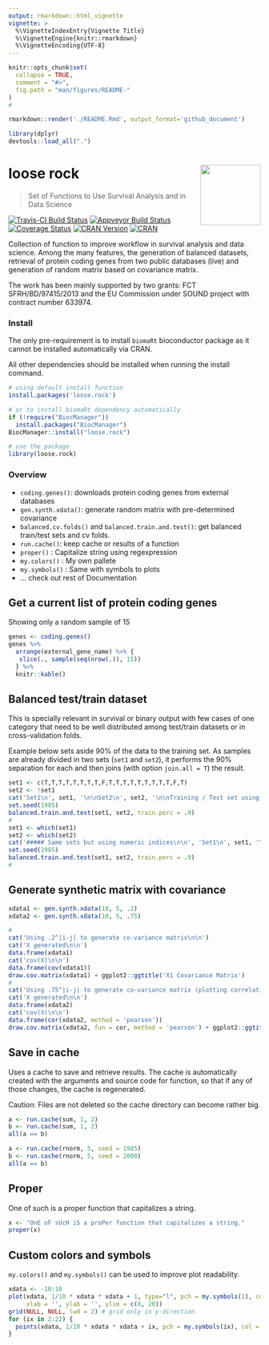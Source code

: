 ```yaml
---
output: rmarkdown::html_vignette
vignette: >
  %\VignetteIndexEntry{Vignette Title}
  %\VignetteEngine{knitr::rmarkdown}
  %\VignetteEncoding{UTF-8}
---
```


<!-- README.md is generated from README.Rmd. Please edit that file -->

```r
knitr::opts_chunk$set(
  collapse = TRUE,
  comment = "#>",
  fig.path = "man/figures/README-"
)
#
```

```r
rmarkdown::render('./README.Rmd', output_format='github_document')
```


```r
library(dplyr)
devtools::load_all(".")
```


# loose rock <img src="man/figures/loose.rock_logo.svg" width="120" align="right" />

> Set of Functions to Use Survival Analysis and in Data Science

[![Travis-CI Build Status](https://travis-ci.org/averissimo/loose.rock.svg?branch=master)](https://travis-ci.org/averissimo/loose.rock)
[![Appveyor Build Status](https://ci.appveyor.com/api/projects/status/github/averissimo/loose.rock?branch=master&svg=true)](https://ci.appveyor.com/project/averissimo/loose-rock)
[![Coverage Status](https://codecov.io/gh/averissimo/loose.rock/branch/master/graph/badge.svg)](https://codecov.io/github/averissimo/loose.rock?branch=master)
[![CRAN Version](https://img.shields.io/cran/v/loose.rock.svg)](https://cran.r-project.org/package=loose.rock)
[![CRAN](https://img.shields.io/cran/l/loose.rock.svg)](https://cran.r-project.org/package=loose.rock)

Collection of function to improve workflow in survival analysis and data science. Among the many features, the generation of balanced datasets, retrieval of protein coding genes from two public databases (live) and generation of random matrix based on covariance matrix.

The work has been mainly supported by two grants: FCT SFRH/BD/97415/2013 and the EU Commission under SOUND project with contract number 633974.

### Install

The only pre-requirement is to install `biomaRt` bioconductor package as it cannot be installed automatically via CRAN.

All other dependencies should be installed when running the install command.

```r
# using default install function
install.packages('loose.rock')

# or to install biomaRt dependency automatically
if (!require("BiocManager"))
  install.packages("BiocManager")
BiocManager::install("loose.rock")

# use the package
library(loose.rock)
```

### Overview

- `coding.genes()`: downloads protein coding genes from external databases
- `gen.synth.xdata()`: generate random matrix with pre-determined covariance
- `balanced.cv.folds()` and `balanced.train.and.test()`: get balanced train/test sets and cv folds.
- `run.cache()`: keep cache or results of a function
- `proper()` : Capitalize string using regexpression
- `my.colors()` : My own pallete
- `my.symbols()` : Same with symbols to plots
- ... check out rest of Documentation

## Get a current list of protein coding genes

Showing only a random sample of 15

```r
genes <- coding.genes()
genes %>%
  arrange(external_gene_name) %>% {
   slice(., sample(seq(nrow(.)), 15)) 
  } %>%
  knitr::kable()
```


## Balanced test/train dataset

This is specially relevant in survival or binary output with few cases of one category that need to be well distributed among test/train datasets or in cross-validation folds.

Example below sets aside 90% of the data to the training set. As samples are already divided in two sets (`set1` and `set2`), it performs the 90% separation for each and then joins (with option `join.all = T`) the result.

```r
set1 <- c(T,T,T,T,T,T,T,T,F,T,T,T,T,T,T,T,T,T,F,T)
set2 <- !set1
cat('Set1\n', set1, '\n\nSet2\n', set2, '\n\nTraining / Test set using logical indices\n\n')
set.seed(1985)
balanced.train.and.test(set1, set2, train.perc = .9)
#
set1 <- which(set1)
set2 <- which(set2)
cat('##### Same sets but using numeric indices\n\n', 'Set1\n', set1, '\n\nSet2\n', set2, '\n\nTraining / Test set using numeric indices\n')
set.seed(1985)
balanced.train.and.test(set1, set2, train.perc = .9)
#
```

## Generate synthetic matrix with covariance

```r
xdata1 <- gen.synth.xdata(10, 5, .2)
xdata2 <- gen.synth.xdata(10, 5, .75)
```

```r
#
cat('Using .2^|i-j| to generate co-variance matrix\n\n')
cat('X generated\n\n')
data.frame(xdata1)
cat('cov(X)\n\n')
data.frame(cov(xdata1))
draw.cov.matrix(xdata1) + ggplot2::ggtitle('X1 Covariance Matrix')
#
cat('Using .75^|i-j| to generate co-variance matrix (plotting correlation)\n\n')
cat('X generated\n\n')
data.frame(xdata2)
cat('cov(X)\n\n')
data.frame(cor(xdata2, method = 'pearson'))
draw.cov.matrix(xdata2, fun = cor, method = 'pearson') + ggplot2::ggtitle('X2 Pearson Correlation Matrix')
```

## Save in cache

Uses a cache to save and retrieve results. The cache is automatically created with the arguments and source code for function, so that if any of those changes, the cache is regenerated.

Caution: Files are not deleted so the cache directory can become rather big.

```r
a <- run.cache(sum, 1, 2)
b <- run.cache(sum, 1, 2)
all(a == b)
```

```r
a <- run.cache(rnorm, 5, seed = 1985)
b <- run.cache(rnorm, 5, seed = 2000)
all(a == b)
```

## Proper

One of such is a proper function that capitalizes a string.

```r
x <- "OnE oF sUcH iS a proPer function that capitalizes a string."
proper(x)
```

## Custom colors and symbols

`my.colors()` and `my.symbols()` can be used to improve plot readability.

```r
xdata <- -10:10
plot(xdata, 1/10 * xdata * xdata + 1, type="l", pch = my.symbols(1), col = my.colors(1), cex = .9,
     xlab = '', ylab = '', ylim = c(0, 20))
grid(NULL, NULL, lwd = 2) # grid only in y-direction
for (ix in 2:22) {
  points(xdata, 1/10 * xdata * xdata + ix, pch = my.symbols(ix), col = my.colors(ix), cex = .9)
}
```
